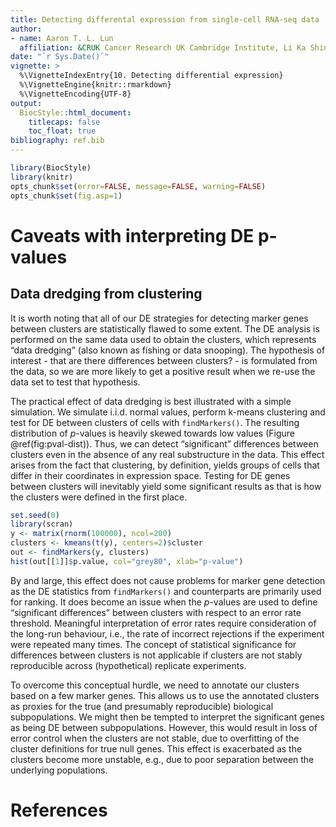 ```yaml
---
title: Detecting differental expression from single-cell RNA-seq data
author: 
- name: Aaron T. L. Lun
  affiliation: &CRUK Cancer Research UK Cambridge Institute, Li Ka Shing Centre, Robinson Way, Cambridge CB2 0RE, United Kingdom
date: "`r Sys.Date()`"
vignette: >
  %\VignetteIndexEntry{10. Detecting differential expression}
  %\VignetteEngine{knitr::rmarkdown}
  %\VignetteEncoding{UTF-8}    
output: 
  BiocStyle::html_document:
    titlecaps: false
    toc_float: true
bibliography: ref.bib
---
```

    
```r
library(BiocStyle)
library(knitr)
opts_chunk$set(error=FALSE, message=FALSE, warning=FALSE)
opts_chunk$set(fig.asp=1)
```

# Caveats with interpreting DE p-values

## Data dredging from clustering

It is worth noting that all of our DE strategies for detecting marker genes between clusters are statistically flawed to some extent.
The DE analysis is performed on the same data used to obtain the clusters, which represents "data dredging" (also known as fishing or data snooping).
The hypothesis of interest - that are there differences between clusters? - is formulated from the data, 
so we are more likely to get a positive result when we re-use the data set to test that hypothesis.

The practical effect of data dredging is best illustrated with a simple simulation.
We simulate i.i.d. normal values, perform k-means clustering and test for DE between clusters of cells with `findMarkers()`.
The resulting distribution of $p$-values is heavily skewed towards low values (Figure \@ref(fig:pval-dist)).
Thus, we can detect "significant" differences between clusters even in the absence of any real substructure in the data.
This effect arises from the fact that clustering, by definition, yields groups of cells that differ in their coordinates in expression space. 
Testing for DE genes between clusters will inevitably yield some significant results as that is how the clusters were defined in the first place.

```r
set.seed(0)
library(scran)
y <- matrix(rnorm(100000), ncol=200)
clusters <- kmeans(t(y), centers=2)$cluster
out <- findMarkers(y, clusters)
hist(out[[1]]$p.value, col="grey80", xlab="p-value")
```

By and large, this effect does not cause problems for marker gene detection as the DE statistics from `findMarkers()` and counterparts are primarily used for ranking.
It does become an issue when the $p$-values are used to define "significant differences" between clusters with respect to an error rate threshold.
Meaningful interpretation of error rates require consideration of the long-run behaviour, i.e., the rate of incorrect rejections if the experiment were repeated many times.
The concept of statistical significance for differences between clusters is not applicable if clusters are not stably reproducible across (hypothetical) replicate experiments.

To overcome this conceptual hurdle, we need to annotate our clusters based on a few marker genes.
This allows us to use the annotated clusters as proxies for the true (and presumably reproducible) biological subpopulations.
We might then be tempted to interpret the significant genes as being DE between subpopulations.
However, this would result in loss of error control when the clusters are not stable, due to overfitting of the cluster definitions for true null genes.
This effect is exacerbated as the clusters become more unstable, e.g., due to poor separation between the underlying populations.

# References
